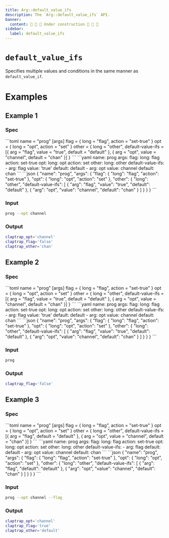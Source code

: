 ```yaml
---
title: Arg::default_value_ifs
description: The `Arg::default_value_ifs` API.
banner:
  content: 🚧 🚧 🚧 Under construction 🚧 🚧 🚧
sidebar:
  label: default_value_ifs
---
```



# `default_value_ifs` <LinkButton href="https://docs.rs/clap/latest/clap/struct.Arg.html#method.default_value_ifs" icon="open-book" variant="minimal"></LinkButton>

<Badge text="since 0.1.0" size="small" />

Specifies multiple values and conditions in the same manner as `default_value_if`.

# Examples
## Example 1

### Spec

<Tabs syncKey="format">
  <TabItem label="TOML">
```toml
name = "prog"
[args]
flag = { long = "flag", action = "set-true" }
opt = { long = "opt", action = "set" }
other = { long = "other", default-value-ifs = [{ arg = "flag", value = "true", default = "default" }, { arg = "opt", value = "channel", default = "chan" }] }
```
  </TabItem>
  <TabItem label="YAML">
```yaml
name: prog
args:
  flag:
    long: flag
    action: set-true
  opt:
    long: opt
    action: set
  other:
    long: other
    default-value-ifs:
    - arg: flag
      value: 'true'
      default: default
    - arg: opt
      value: channel
      default: chan
```
  </TabItem>
  <TabItem label="JSON">
```json
{
  "name": "prog",
  "args": {
    "flag": {
      "long": "flag",
      "action": "set-true"
    },
    "opt": {
      "long": "opt",
      "action": "set"
    },
    "other": {
      "long": "other",
      "default-value-ifs": [
        {
          "arg": "flag",
          "value": "true",
          "default": "default"
        },
        {
          "arg": "opt",
          "value": "channel",
          "default": "chan"
        }
      ]
    }
  }
}
```
  </TabItem>
</Tabs>

### Input

```bash
prog --opt channel
```

### Output

```bash
claptrap_opt='channel'
claptrap_flag='false'
claptrap_other='chan'
```
## Example 2

### Spec

<Tabs syncKey="format">
  <TabItem label="TOML">
```toml
name = "prog"
[args]
flag = { long = "flag", action = "set-true" }
opt = { long = "opt", action = "set" }
other = { long = "other", default-value-ifs = [{ arg = "flag", value = "true", default = "default" }, { arg = "opt", value = "channel", default = "chan" }] }
```
  </TabItem>
  <TabItem label="YAML">
```yaml
name: prog
args:
  flag:
    long: flag
    action: set-true
  opt:
    long: opt
    action: set
  other:
    long: other
    default-value-ifs:
    - arg: flag
      value: 'true'
      default: default
    - arg: opt
      value: channel
      default: chan
```
  </TabItem>
  <TabItem label="JSON">
```json
{
  "name": "prog",
  "args": {
    "flag": {
      "long": "flag",
      "action": "set-true"
    },
    "opt": {
      "long": "opt",
      "action": "set"
    },
    "other": {
      "long": "other",
      "default-value-ifs": [
        {
          "arg": "flag",
          "value": "true",
          "default": "default"
        },
        {
          "arg": "opt",
          "value": "channel",
          "default": "chan"
        }
      ]
    }
  }
}
```
  </TabItem>
</Tabs>

### Input

```bash
prog
```

### Output

```bash
claptrap_flag='false'
```
## Example 3

### Spec

<Tabs syncKey="format">
  <TabItem label="TOML">
```toml
name = "prog"
[args]
flag = { long = "flag", action = "set-true" }
opt = { long = "opt", action = "set" }
other = { long = "other", default-value-ifs = [{ arg = "flag", default = "default" }, { arg = "opt", value = "channel", default = "chan" }] }
```
  </TabItem>
  <TabItem label="YAML">
```yaml
name: prog
args:
  flag:
    long: flag
    action: set-true
  opt:
    long: opt
    action: set
  other:
    long: other
    default-value-ifs:
    - arg: flag
      default: default
    - arg: opt
      value: channel
      default: chan
```
  </TabItem>
  <TabItem label="JSON">
```json
{
  "name": "prog",
  "args": {
    "flag": {
      "long": "flag",
      "action": "set-true"
    },
    "opt": {
      "long": "opt",
      "action": "set"
    },
    "other": {
      "long": "other",
      "default-value-ifs": [
        {
          "arg": "flag",
          "default": "default"
        },
        {
          "arg": "opt",
          "value": "channel",
          "default": "chan"
        }
      ]
    }
  }
}
```
  </TabItem>
</Tabs>

### Input

```bash
prog --opt channel --flag
```

### Output

```bash
claptrap_opt='channel'
claptrap_flag='true'
claptrap_other='default'
```
